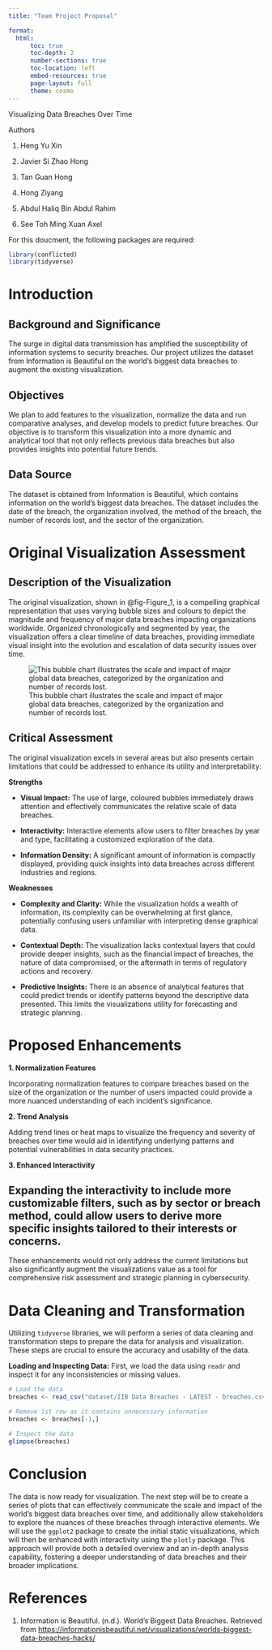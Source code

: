 ```yaml
---
title: "Team Project Proposal"

format: 
  html: 
      toc: true
      toc-depth: 2
      number-sections: true
      toc-location: left
      embed-resources: true
      page-layout: full
      theme: cosmo
---
```


::: {.lead .subtitle}
Visualizing Data Breaches Over Time
:::

::: {#authors_container}
::: {#author-title}
Authors
:::

1.  Heng Yu Xin

2.  Javier Si Zhao Hong

3.  Tan Guan Hong

4.  Hong Ziyang

5.  Abdul Haliq Bin Abdul Rahim

6.  See Toh Ming Xuan Axel
:::

::: section
For this doucment, the following packages are required:

```r
library(conflicted)  
library(tidyverse)
```
:::

# Introduction

## Background and Significance
The surge in digital data transmission has amplified the susceptibility of information systems to security breaches. Our project utilizes the dataset from Information is Beautiful on the world’s biggest data breaches to augment the existing visualization.

## Objectives
We plan to add features to the visualization, normalize the data and run comparative analyses, and develop models to predict future breaches. Our objective is to transform this visualization into a more dynamic and analytical tool that not only reflects previous data breaches but also provides insights into potential future trends.

## Data Source
The dataset is obtained from Information is Beautiful, which contains information on the world’s biggest data breaches. The dataset includes the date of the breach, the organization involved, the method of the breach, the number of records lost, and the sector of the organization.

# Original Visualization Assessment

## Description of the Visualization
The original visualization, shown in @fig-Figure_1, is a compelling graphical representation that uses varying bubble sizes and colours to depict the magnitude and frequency of major data breaches impacting organizations worldwide. Organized chronologically and segmented by year, the visualization offers a clear timeline of data breaches, providing immediate visual insight into the evolution and escalation of data security issues over time.

![This bubble chart illustrates the scale and impact of major global data breaches, categorized by the organization and number of records lost.](original_visualization.png){#fig-Figure_1}

## Critical Assessment 
The original visualization excels in several areas but also presents certain limitations that could be addressed to enhance its utility and interpretability:

**Strengths**

- **Visual Impact:** The use of large, coloured bubbles immediately draws attention and effectively communicates the relative scale of data breaches.

- **Interactivity:** Interactive elements allow users to filter breaches by year and type, facilitating a customized exploration of the data.

- **Information Density:** A significant amount of information is compactly displayed, providing quick insights into data breaches across different industries and regions.

**Weaknesses**

- **Complexity and Clarity:** While the visualization holds a wealth of information, its complexity can be overwhelming at first glance, potentially confusing users unfamiliar with interpreting dense graphical data.

- **Contextual Depth:** The visualization lacks contextual layers that could provide deeper insights, such as the financial impact of breaches, the nature of data compromised, or the aftermath in terms of regulatory actions and recovery.

- **Predictive Insights:** There is an absence of analytical features that could predict trends or identify patterns beyond the descriptive data presented. This limits the visualizations utility for forecasting and strategic planning.

# Proposed Enhancements

**1. Normalization Features**

Incorporating normalization features to compare breaches based on the size of the organization or the number of users impacted could provide a more nuanced understanding of each incident's significance.

**2. Trend Analysis**

Adding trend lines or heat maps to visualize the frequency and severity of breaches over time would aid in identifying underlying patterns and potential vulnerabilities in data security practices.

**3. Enhanced Interactivity**

Expanding the interactivity to include more customizable filters, such as by sector or breach method, could allow users to derive more specific insights tailored to their interests or concerns.
---
These enhancements would not only address the current limitations but also significantly augment the visualizations value as a tool for comprehensive risk assessment and strategic planning in cybersecurity.

# Data Cleaning and Transformation

Utilizing `tidyverse` libraries, we will perform a series of data cleaning and transformation steps to prepare the data for analysis and visualization. These steps are crucial to ensure the accuracy and usability of the data.

**Loading and Inspecting Data:** First, we load the data using `readr` and inspect it for any inconsistencies or missing values.

```r
# Load the data
breaches <- read_csv("dataset/IIB Data Breaches - LATEST - breaches.csv")

# Remove 1st row as it contains unnecessary information
breaches <- breaches[-1,]

# Inspect the data
glimpse(breaches)
```


# Conclusion

The data is now ready for visualization. The next step will be to create a series of plots that can effectively communicate the scale and impact of the world's biggest data breaches over time, and additionally allow stakeholders to explore the nuances of these breaches through interactive elements. We will use the `ggplot2` package to create the initial static visualizations, which will then be enhanced with interactivity using the `plotly` package. This approach will provide both a detailed overview and an in-depth analysis capability, fostering a deeper understanding of data breaches and their broader implications.

# References

1. Information is Beautiful. (n.d.). World's Biggest Data Breaches. Retrieved from [https://informationisbeautiful.net/visualizations/worlds-biggest-data-breaches-hacks/](https://informationisbeautiful.net/visualizations/worlds-biggest-data-breaches-hacks/){target="_blank"}









